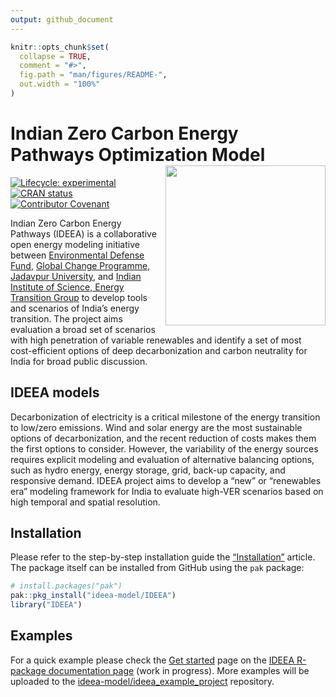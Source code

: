 ```yaml
---
output: github_document
---
```


<!-- README.md is generated from README.Rmd. Please edit that file -->

```r
knitr::opts_chunk$set(
  collapse = TRUE,
  comment = "#>",
  fig.path = "man/figures/README-",
  out.width = "100%"
)
```

# Indian Zero Carbon Energy Pathways Optimization Model <img src="man/figures/logo.png" align="right" width="256"/>

<!-- badges: start -->

[![Lifecycle: experimental](https://img.shields.io/badge/lifecycle-experimental-orange.svg)](https://lifecycle.r-lib.org/articles/stages.html#experimental) [![CRAN status](https://www.r-pkg.org/badges/version/IDEEA.dev)](https://CRAN.R-project.org/package=IDEEA.dev) [![Contributor Covenant](https://img.shields.io/badge/Contributor%20Covenant-2.1-4baaaa.svg)](code_of_conduct.md)

<!-- badges: end -->

<!-- ## About -->
Indian Zero Carbon Energy Pathways (IDEEA) is a collaborative open energy modeling initiative between [Environmental Defense Fund](www.edf.org), [Global Change Programme, Jadavpur University](http://juglobalchangeprogram.org/gcp/), and [Indian Institute of Science, Energy Transition Group](https://iisc.ac.in/) to develop tools and scenarios of India’s energy transition. The project aims evaluation a broad set of scenarios with high penetration of variable renewables and identify a set of most cost-efficient options of deep decarbonization and carbon neutrality for India for broad public discussion.  

## IDEEA models  
Decarbonization of electricity is a critical milestone of the energy transition to low/zero emissions. Wind and solar energy are the most sustainable options of decarbonization, and the recent reduction of costs makes them the first options to consider. However, the variability of the energy sources requires explicit modeling and evaluation of alternative balancing options, such as hydro energy, energy storage, grid, back-up capacity, and responsive demand. IDEEA project aims to develop a “new” or “renewables era” modeling framework for India to evaluate high-VER scenarios based on high temporal and spatial resolution.  

## Installation

Please refer to the step-by-step installation guide the ["Installation"](https://ideea-model.github.io/IDEEA/articles/install.html) article. The package itself can be installed from GitHub using the `pak` package:
```r
# install.packages("pak")
pak::pkg_install("ideea-model/IDEEA") 
library("IDEEA")
```

## Examples
For a quick example please check the [Get started](https://ideea-model.github.io/IDEEA/articles/IDEEA.html) page on the  [IDEEA R-package documentation page](https://ideea-model.github.io/IDEEA) (work in progress). More examples will be uploaded to the [ideea-model/ideea_example_project](https://github.com/ideea-model/ideea_example_project) repository.

